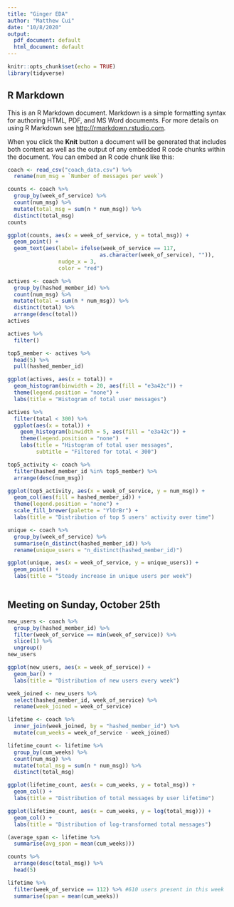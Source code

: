 ```yaml
---
title: "Ginger EDA"
author: "Matthew Cui"
date: "10/8/2020"
output:
  pdf_document: default
  html_document: default
---
```


```r
knitr::opts_chunk$set(echo = TRUE)
library(tidyverse)
```

## R Markdown

This is an R Markdown document. Markdown is a simple formatting syntax for authoring HTML, PDF, and MS Word documents. For more details on using R Markdown see <http://rmarkdown.rstudio.com>.

When you click the **Knit** button a document will be generated that includes both content as well as the output of any embedded R code chunks within the document. You can embed an R code chunk like this:

```r
coach <- read_csv("coach_data.csv") %>% 
  rename(num_msg = `Number of messages per week`)
```

```r
counts <- coach %>% 
  group_by(week_of_service) %>% 
  count(num_msg) %>% 
  mutate(total_msg = sum(n * num_msg)) %>% 
  distinct(total_msg)
counts

ggplot(counts, aes(x = week_of_service, y = total_msg)) +
  geom_point() +
  geom_text(aes(label= ifelse(week_of_service == 117,
                             as.character(week_of_service), "")), 
                nudge_x = 3, 
                color = "red")
```


```r
actives <- coach %>% 
  group_by(hashed_member_id) %>% 
  count(num_msg) %>% 
  mutate(total = sum(n * num_msg)) %>% 
  distinct(total) %>% 
  arrange(desc(total))
actives

actives %>% 
  filter()

top5_member <- actives %>% 
  head(5) %>% 
  pull(hashed_member_id)

ggplot(actives, aes(x = total)) +
  geom_histogram(binwidth = 20, aes(fill = "e3a42c")) + 
  theme(legend.position = "none") +
  labs(title = "Histogram of total user messages")

actives %>% 
  filter(total < 300) %>% 
  ggplot(aes(x = total)) +
    geom_histogram(binwidth = 5, aes(fill = "e3a42c")) +
    theme(legend.position = "none")  +
    labs(title = "Histogram of total user messages",
         subtitle = "Filtered for total < 300")
```

```r
top5_activity <- coach %>% 
  filter(hashed_member_id %in% top5_member) %>% 
  arrange(desc(num_msg))

ggplot(top5_activity, aes(x = week_of_service, y = num_msg)) +
  geom_col(aes(fill = hashed_member_id)) +
  theme(legend.position = "none") +
  scale_fill_brewer(palette = "YlOrBr") +
  labs(title = "Distribution of top 5 users' activity over time")


```

```r
unique <- coach %>% 
  group_by(week_of_service) %>% 
  summarise(n_distinct(hashed_member_id)) %>% 
  rename(unique_users = "n_distinct(hashed_member_id)")

ggplot(unique, aes(x = week_of_service, y = unique_users)) +
  geom_point() +
  labs(title = "Steady increase in unique users per week")
  
```

## Meeting on Sunday, October 25th

```r
new_users <- coach %>% 
  group_by(hashed_member_id) %>% 
  filter(week_of_service == min(week_of_service)) %>% 
  slice(1) %>% 
  ungroup()
new_users

ggplot(new_users, aes(x = week_of_service)) +
  geom_bar() +
  labs(title = "Distribution of new users every week")

week_joined <- new_users %>% 
  select(hashed_member_id, week_of_service) %>% 
  rename(week_joined = week_of_service)

lifetime <- coach %>% 
  inner_join(week_joined, by = "hashed_member_id") %>% 
  mutate(cum_weeks = week_of_service - week_joined)

lifetime_count <- lifetime %>% 
  group_by(cum_weeks) %>% 
  count(num_msg) %>% 
  mutate(total_msg = sum(n * num_msg)) %>% 
  distinct(total_msg)

ggplot(lifetime_count, aes(x = cum_weeks, y = total_msg)) +
  geom_col() +
  labs(title = "Distribution of total messages by user lifetime")

ggplot(lifetime_count, aes(x = cum_weeks, y = log(total_msg))) +
  geom_col() +
  labs(title = "Distribution of log-transformed total messages")

(average_span <- lifetime %>% 
  summarise(avg_span = mean(cum_weeks)))
```

```r
counts %>% 
  arrange(desc(total_msg)) %>% 
  head(5)

lifetime %>% 
  filter(week_of_service == 112) %>% #610 users present in this week
  summarise(span = mean(cum_weeks))
```